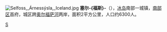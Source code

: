 [[File:Selfoss,_Árnessýsla,_Iceland.jpg|thumb]]
'''塞尔-{福斯}-'''（{{lang-is|Selfoss}}），[[冰岛|冰岛]]南部一城镇，[[南部区_(冰岛)|南部区]]首府，城区跨[[奥富萨河|奥尔福萨河]]两岸，面积2平方公里，人口约6300人。

{{coord|63|55|59.19|N|20|59|49.62|W|display=title}}
{{iceland-geo-stub}}
{{Cities and towns in Iceland}}
{{Authority control}}
[[Category:冰岛城市|S]]